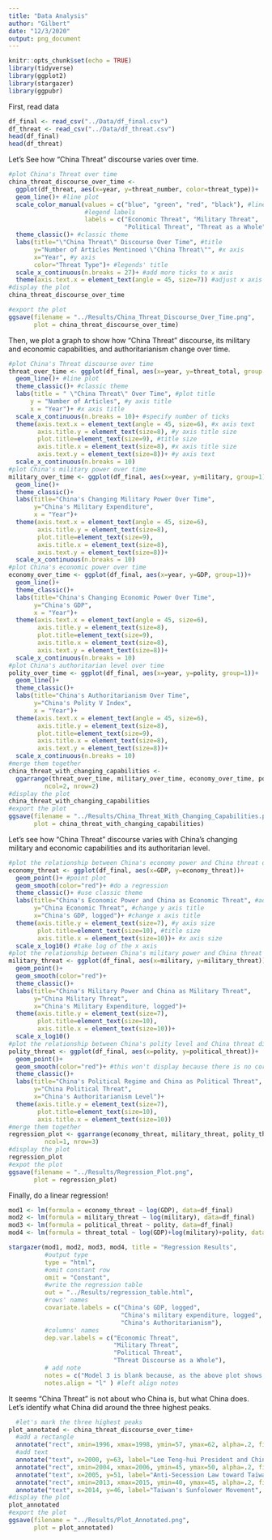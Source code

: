 ```yaml
---
title: "Data Analysis"
author: "Gilbert"
date: "12/3/2020"
output: png_document
---
```


```r
knitr::opts_chunk$set(echo = TRUE)
library(tidyverse)
library(ggplot2)
library(stargazer)
library(ggpubr)
```
First, read data
```r
df_final <- read_csv("../Data/df_final.csv")
df_threat <- read_csv("../Data/df_threat.csv")
head(df_final)
head(df_threat)
```
Let's See how "China Threat" discourse varies over time.
```r
#plot China's Threat over time
china_threat_discourse_over_time <- 
  ggplot(df_threat, aes(x=year, y=threat_number, color=threat_type))+
  geom_line()+ #line plot
  scale_color_manual(values = c("blue", "green", "red", "black"), #line color
                     #legend labels
                     labels = c("Economic Threat", "Military Threat", 
                                "Political Threat", "Threat as a Whole"))+
  theme_classic()+ #classic theme
  labs(title="\"China Threat\" Discourse Over Time", #title
       y="Number of Articles Mentinoed \"China Threat\"", #x axis
       x="Year", #y axis
       color="Threat Type")+ #legends' title
  scale_x_continuous(n.breaks = 27)+ #add more ticks to x axis
  theme(axis.text.x = element_text(angle = 45, size=7)) #adjust x axis text
#display the plot
china_threat_discourse_over_time

#export the plot
ggsave(filename = "../Results/China_Threat_Discourse_Over_Time.png", 
       plot = china_threat_discourse_over_time)
```

Then, we plot a graph to show how "China Threat" discourse, its military and economic capabilities, and authoritarianism change over time.
```r
#plot China's Threat discourse over time
threat_over_time <- ggplot(df_final, aes(x=year, y=threat_total, group = 1))+
  geom_line()+ #line plot
  theme_classic()+ #classic theme
  labs(title = " \"China Threat\" Over Time", #plot title
      y = "Number of Articles", #y axis title
      x = "Year")+ #x axis title
  scale_x_continuous(n.breaks = 10)+ #specify number of ticks
  theme(axis.text.x = element_text(angle = 45, size=6), #x axis text
        axis.title.y = element_text(size=8), #y axis title size
        plot.title=element_text(size=9), #title size
        axis.title.x = element_text(size=8), #x axis title size
        axis.text.y = element_text(size=8))+ #y axis text
  scale_x_continuous(n.breaks = 10)
#plot China's military power over time
military_over_time <- ggplot(df_final, aes(x=year, y=military, group=1))+
  geom_line()+
  theme_classic()+
  labs(title="China's Changing Military Power Over Time",
       y="China's Military Expenditure",
       x = "Year")+
  theme(axis.text.x = element_text(angle = 45, size=6),
        axis.title.y = element_text(size=8), 
        plot.title=element_text(size=9), 
        axis.title.x = element_text(size=8),
        axis.text.y = element_text(size=8))+ 
  scale_x_continuous(n.breaks = 10)
#plot China's economic power over time
economy_over_time <- ggplot(df_final, aes(x=year, y=GDP, group=1))+
  geom_line()+
  theme_classic()+
  labs(title="China's Changing Economic Power Over Time",
       y="China's GDP",
       x = "Year")+
  theme(axis.text.x = element_text(angle = 45, size=6),
        axis.title.y = element_text(size=8), 
        plot.title=element_text(size=9), 
        axis.title.x = element_text(size=8),
        axis.text.y = element_text(size=8))+ 
  scale_x_continuous(n.breaks = 10)
#plot China's authoritarian level over time
polity_over_time <- ggplot(df_final, aes(x=year, y=polity, group=1))+
  geom_line()+
  theme_classic()+
  labs(title="China's Authoritarianism Over Time",
       y="China's Polity V Index",
       x = "Year")+
  theme(axis.text.x = element_text(angle = 45, size=6),
        axis.title.y = element_text(size=8), 
        plot.title=element_text(size=9), 
        axis.title.x = element_text(size=8),
        axis.text.y = element_text(size=8))+ 
  scale_x_continuous(n.breaks = 10)
#merge them together
china_threat_with_changing_capabilities <- 
  ggarrange(threat_over_time, military_over_time, economy_over_time, polity_over_time,
          ncol=2, nrow=2)
#display the plot
china_threat_with_changing_capabilities
#export the plot
ggsave(filename = "../Results/China_Threat_With_Changing_Capabilities.png",
       plot = china_threat_with_changing_capabilities)
```
Let's see how "China Threat" discourse varies with China's changing military and economic capabilities and its authoritarian level.
```r
#plot the relationship between China's economy power and China threat discourse
economy_threat <- ggplot(df_final, aes(x=GDP, y=economy_threat))+
  geom_point()+ #point plot
  geom_smooth(color="red")+ #do a regression
  theme_classic()+ #use classic theme
  labs(title="China's Economic Power and China as Economic Threat", #add title
       y="China Economic Threat", #change y axis title
       x="China's GDP, logged")+ #change x axis title
  theme(axis.title.y = element_text(size=7), #y axis size
        plot.title=element_text(size=10), #title size
        axis.title.x = element_text(size=10))+ #x axis size
  scale_x_log10() #take log of the x axis
#plot the relationship between China's military power and China threat discourse
military_threat <- ggplot(df_final, aes(x=military, y=military_threat))+
  geom_point()+
  geom_smooth(color="red")+
  theme_classic()+
  labs(title="China's Military Power and China as Military Threat",
       y="China Military Threat",
       x="China's Military Expenditure, logged")+
  theme(axis.title.y = element_text(size=7),
        plot.title=element_text(size=10), 
        axis.title.x = element_text(size=10))+
  scale_x_log10()
#plot the relationship between China's polity level and China threat discourse
polity_threat <- ggplot(df_final, aes(x=polity, y=political_threat))+
  geom_point()+
  geom_smooth(color="red")+ #this won't display because there is no correlation
  theme_classic()+
  labs(title="China's Political Regime and China as Political Threat",
       y="China Political Threat",
       x="China's Authoritarianism Level")+
  theme(axis.title.y = element_text(size=7),
        plot.title=element_text(size=10), 
        axis.title.x = element_text(size=10)) 
#merge them together
regression_plot <- ggarrange(economy_threat, military_threat, polity_threat,
          ncol=1, nrow=3)
#display the plot
regression_plot
#expot the plot
ggsave(filename = "../Results/Regression_Plot.png",
       plot = regression_plot)
```
Finally, do a linear regression!
```r
mod1 <- lm(formula = economy_threat ~ log(GDP), data=df_final)
mod2 <- lm(formula = military_threat ~ log(military), data=df_final)
mod3 <- lm(formula = political_threat ~ polity, data=df_final)
mod4 <- lm(formula = threat_total ~ log(GDP)+log(military)+polity, data=df_final)

stargazer(mod1, mod2, mod3, mod4, title = "Regression Results", 
          #output type
          type = "html",
          #omit constant row
          omit = "Constant",
          #write the regression table
          out = "../Results/regression_table.html",
          #rows' names
          covariate.labels = c("China's GDP, logged", 
                               "China's military expenditure, logged",
                               "China's Authoritarianism"),
          #columns' names
          dep.var.labels = c("Economic Threat", 
                             "Military Threat",
                             "Political Threat",
                             "Threat Discourse as a Whole"),
          # add note
          notes = c("Model 3 is blank because, as the above plot shows, regression fails, with Polity index being constant.", "Model 4 is misleading, because \"China Threat\" discourse is driven by other factors (China's international action, I assume). However, since we only include economy, military, and polity here, regression does its job forcefully. Thus, here come the results we see."),
          notes.align = "l" ) #left align notes
```
It seems "China Threat" is not about who China is, but what China does. Let's identify what China did around the three highest peaks.
```r
  #let's mark the three highest peaks
plot_annotated <- china_threat_discourse_over_time+
  #add a rectangle
  annotate("rect", xmin=1996, xmax=1998, ymin=57, ymax=62, alpha=.2, fill=NA, color="red")+ 
  #add text
  annotate("text", x=2000, y=63, label="Lee Teng-hui President and China's missile test", size=3)+
  annotate("rect", xmin=2004, xmax=2006, ymin=45, ymax=50, alpha=.2, fill=NA, color="red")+
  annotate("text", x=2005, y=51, label="Anti-Secession Law toward Taiwan", size=3)+
  annotate("rect", xmin=2013, xmax=2015, ymin=40, ymax=45, alpha=.2, fill=NA, color="red")+
  annotate("text", x=2014, y=46, label="Taiwan's Sunfolower Movement", size=3)
#display the plot
plot_annotated
#export the plot
ggsave(filename = "../Results/Plot_Annotated.png",
       plot = plot_annotated)
```

